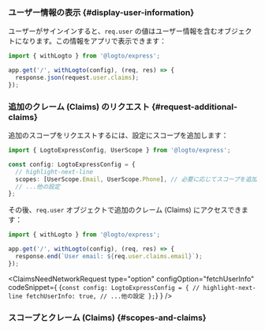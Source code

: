

### ユーザー情報の表示 \{#display-user-information}

ユーザーがサインインすると、`req.user` の値はユーザー情報を含むオブジェクトになります。この情報をアプリで表示できます：

```ts title="app.ts"
import { withLogto } from '@logto/express';

app.get('/', withLogto(config), (req, res) => {
  response.json(request.user.claims);
});
```

### 追加のクレーム (Claims) のリクエスト \{#request-additional-claims}

<FindUserInfoMissing method="req.user" />

<ScopesAndClaimsIntroduction />

追加のスコープをリクエストするには、設定にスコープを追加します：

```ts title="app.ts"
import { LogtoExpressConfig, UserScope } from '@logto/express';

const config: LogtoExpressConfig = {
  // highlight-next-line
  scopes: [UserScope.Email, UserScope.Phone], // 必要に応じてスコープを追加
  // ...他の設定
};
```

その後、`req.user` オブジェクトで追加のクレーム (Claims) にアクセスできます：

```ts title="app.ts"
import { withLogto } from '@logto/express';

app.get('/', withLogto(config), (req, res) => {
  response.end(`User email: ${req.user.claims.email}`);
});
```

<ClaimsNeedNetworkRequest
  type="option"
  configOption="fetchUserInfo"
  codeSnippet={
    <CodeBlock language="ts" title="app.ts">{`const config: LogtoExpressConfig = {
  // highlight-next-line
  fetchUserInfo: true,
  // ...他の設定
};`}</CodeBlock>
  }
/>

### スコープとクレーム (Claims) \{#scopes-and-claims}

<ScopesAndClaims />
